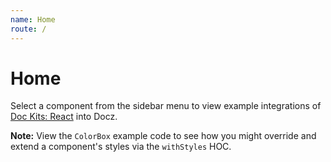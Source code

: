 ```yaml
---
name: Home
route: /
---
```


# Home

Select a component from the sidebar menu to view example integrations of [Doc Kits: React](https://github.com/doc-kits/react) into Docz.

**Note:** View the `ColorBox` example code to see how you might override and extend a component's styles via the `withStyles` HOC.
